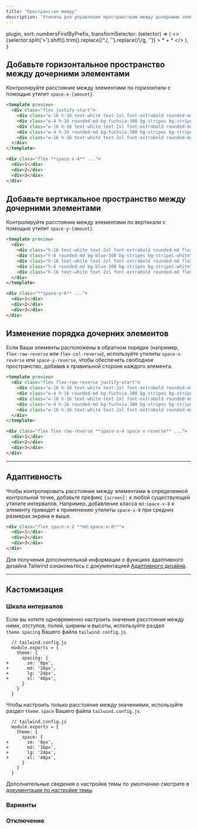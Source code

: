 ```yaml
---
title: "Пространство между"
description: "Утилиты для управления пространством между дочерними элементами."
---
```



  plugin,
  sort: numbersFirstByPrefix,
  transformSelector: (selector) => (
    <>
      {selector.split('>').shift().trim().replace(/^\./, '').replace(/\\/g, '')} <span className="ml-1 text-purple-300">> * + *</span>
    </>
  ),
}

## Добавьте горизонтальное пространство между дочерними элементами

Контролируйте расстояние между элементами по горизонтали с помощью утилит `space-x-{amount}`.

```html fuchsia
<template preview>
  <div class="flex justify-start">
    <div class="w-16 h-16 text-white text-2xl font-extrabold rounded-md flex items-center justify-center bg-fuchsia-500">1</div>
    <div class="w-4 h-16 rounded-md bg-fuchsia-300 bg-stripes bg-stripes-white"></div>
    <div class="w-16 h-16 text-white text-2xl font-extrabold rounded-md flex items-center justify-center bg-fuchsia-500">2</div>
    <div class="w-4 h-16 rounded-md bg-fuchsia-300 bg-stripes bg-stripes-white"></div>
    <div class="w-16 h-16 text-white text-2xl font-extrabold rounded-md flex items-center justify-center bg-fuchsia-500">3</div>
  </div>
</template>

<div class="flex **space-x-4** ...">
  <div>1</div>
  <div>2</div>
  <div>3</div>
</div>
```

## Добавьте вертикальное пространство между дочерними элементами

Контролируйте расстояние между элементами по вертикали с помощью утилит `space-y-{amount}`.

```html lightBlue
<template preview>
  <div>
    <div class="h-16 text-white text-2xl font-extrabold rounded-md flex items-center justify-center bg-blue-500">1</div>
    <div class="h-6 rounded-md bg-blue-300 bg-stripes bg-stripes-white"></div>
    <div class="h-16 text-white text-2xl font-extrabold rounded-md flex items-center justify-center bg-blue-500">2</div>
    <div class="h-6 rounded-md bg-blue-300 bg-stripes bg-stripes-white"></div>
    <div class="h-16 text-white text-2xl font-extrabold rounded-md flex items-center justify-center bg-blue-500">3</div>
  </div>
</template>

<div class="**space-y-6** ...">
  <div>1</div>
  <div>2</div>
  <div>3</div>
</div>
```

## Изменение порядка дочерних элементов

Если Ваши элементы расположены в обратном порядке (например, `flex-row-reverse` или `flex-col-reverse`), используйте утилиты `space-x-reverse` или `space-y-reverse`, чтобы обеспечить свободное пространство, добавив к правильной стороне каждого элемента.

```html
<template preview>
  <div class="flex flex-row-reverse justify-start">
    <div class="w-16 h-16 text-white text-2xl font-extrabold rounded-md flex items-center justify-center bg-fuchsia-500">1</div>
    <div class="w-4 h-16 rounded-md bg-fuchsia-300 bg-stripes bg-stripes-white"></div>
    <div class="w-16 h-16 text-white text-2xl font-extrabold rounded-md flex items-center justify-center bg-fuchsia-500">2</div>
    <div class="w-4 h-16 rounded-md bg-fuchsia-300 bg-stripes bg-stripes-white"></div>
    <div class="w-16 h-16 text-white text-2xl font-extrabold rounded-md flex items-center justify-center bg-fuchsia-500">3</div>
  </div>
</template>

<div class="flex flex-row-reverse **space-x-4 space-x-reverse** ...">
  <div>1</div>
  <div>2</div>
  <div>3</div>
</div>
```

---

## Адаптивность

Чтобы контролировать расстояние между элементами в определенной контрольной точке, добавьте префикс `{screen}:` к любой существующей утилите интервалов. Например, добавление класса `md:space-x-8` к элементу приведет к применению утилиты `space-x-8` при средних размерах экрана и выше.

```html
<div class="flex space-x-2 **md:space-x-8**">
  <div>1</div>
  <div>2</div>
  <div>3</div>
</div>
```

Для получения дополнительной информации о функциях адаптивного дизайна Tailwind ознакомьтесь с документацией [Адаптивного дизайна](/docs/responsive-design).

---

## Кастомизация

### Шкала интервалов

Если вы хотите одновременно настроить значения расстояния между ними, отступов, полей, ширины и высоты, используйте раздел `theme.spacing` Вашего файла `tailwind.config.js`.

```diff-js
  // tailwind.config.js
  module.exports = {
    theme: {
      spacing: {
+       sm: '8px',
+       md: '16px',
+       lg: '24px',
+       xl: '48px',
      }
    }
  }
```

Чтобы настроить только расстояние между значениями, используйте раздел `theme.space` Вашего файла `tailwind.config.js`.

```diff-js
  // tailwind.config.js
  module.exports = {
    theme: {
      space: {
+       sm: '8px',
+       md: '16px',
+       lg: '24px',
+       xl: '48px',
      }
    }
  }
```

Дополнительные сведения о настройке темы по умолчанию смотрите в [документации по настройке темы](/docs/theme#customizing-the-default-theme).

### Варианты

<Variants plugin="space" />

### Отключение

<Disabling plugin="space" />
